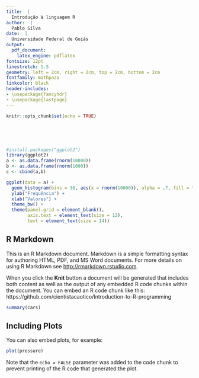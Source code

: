 ```yaml
---
title:  |
  Introdução à linguagem R
author:  |
  Pablo Silva
date:  |
  Universidade Federal de Goiás
output: 
  pdf_document:
    latex_engine: pdflatex
fontsize: 12pt
linestretch: 1.5
geometry: left = 2cm, right = 2cm, top = 2cm, bottom = 2cm
fontfamily: mathpazo
linkcolor: black
header-includes:
- \usepackage{fancyhdr}
- \usepackage{lastpage}
---
```


<!--- Define Headers and Footers --->
  \renewcommand{\headrulewidth}{0pt}
  \fancyfoot[L]{\footnotesize \thepage\}
  \setlength\footskip{0pt}
}
\pagestyle{plain}

```r
knitr::opts_chunk$set(echo = TRUE)
```


&nbsp;
&nbsp;
&nbsp;

&nbsp;
&nbsp;
&nbsp;

```r
#install.packages("ggplot2")
library(ggplot2)
a <- as.data.frame(rnorm(10000))
b <- as.data.frame(rnorm(1000))
c <- cbind(a,b)

ggplot(data = a) +
  geom_histogram(bins = 30, aes(x = rnorm(10000)), alpha = .7, fill = "lightblue", binwidth = .05) +
  ylab("Frequência") +
  xlab("Valores") +
  theme_bw() +
  theme(panel.grid = element_blank(),
        axis.text = element_text(size = 12), 
        text = element_text(size = 14))


```


## R Markdown

This is an R Markdown document. Markdown is a simple formatting syntax for authoring HTML, PDF, and MS Word documents. For more details on using R Markdown see <http://rmarkdown.rstudio.com>.

When you click the **Knit** button a document will be generated that includes both content as well as the output of any embedded R code chunks within the document. You can embed an R code chunk like this:
https://github.com/cientistacaotico/Introduction-to-R-programming

```r
summary(cars)
```

## Including Plots

You can also embed plots, for example:

```r
plot(pressure)
```

Note that the `echo = FALSE` parameter was added to the code chunk to prevent printing of the R code that generated the plot.
